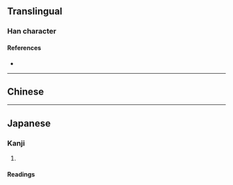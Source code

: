{{character info}}
==Translingual==

===Han character===
{{Han char|rn=37|rad=大|as=03|sn=6|four=|canj=KK,XKK|ids=⿰大大}}

====References====
* {{Han ref|kx=0249.140|dkj=05850|dj=0509.050|hdz=10527.030|uh=5936|ud=22838}}

----

==Chinese==
{{zh-see|比|av}}

----

==Japanese==

===Kanji===
{{ja-kanji|grade=|rs=大03}}

# {{rfdef|ja|sort=大03}}

====Readings====
{{ja-readings
|goon=ひ
|kanon=ひ
|kun=くら-べる}}